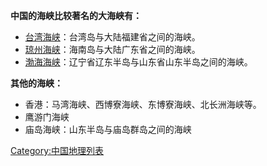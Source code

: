{{multiple issues|
{{expand|time=2014-04-14T08:14:55+00:00}}
{{expert|time=2014-04-14T08:14:55+00:00}}
{{unreferenced|time=2014-04-14T08:14:55+00:00}}
}}
'''中国的海峡比较著名的大海峡有：'''
*[[台湾海峡|台湾海峡]]：台湾岛与大陆福建省之间的海峡。
*[[琼州海峡|琼州海峡]]：海南岛与大陆广东省之间的海峡。
*[[渤海海峡|渤海海峡]]：辽宁省辽东半岛与山东省山东半岛之间的海峡。
'''其他的海峡：'''
*香港：马湾海峡、西博寮海峡、东博寮海峡、北长洲海峡等。
*鹰游门海峡
*庙岛海峡：山东半岛与庙岛群岛之间的海峡

[[Category:中国地理列表|Category:中国地理列表]]